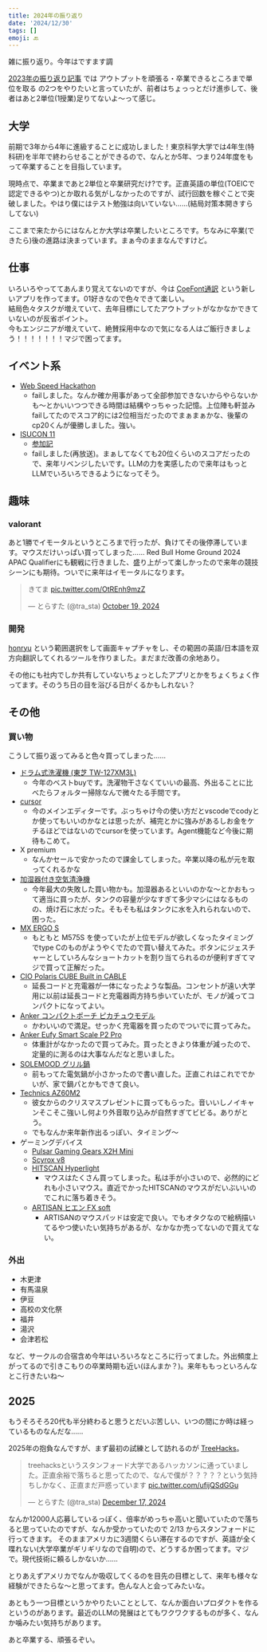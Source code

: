 ```yaml
---
title: 2024年の振り返り
date: '2024/12/30'
tags: []
emoji: 🔙
---
```


雑に振り返り。今年はですます調

[2023年の振り返り記事](https://trasta.dev/blog/20231230/) では アウトプットを頑張る・卒業できるところまで単位を取る の2つをやりたいと言っていたが、前者はちょっっとだけ進歩して、後者はあと2単位(1授業)足りてないよ～って感じ。

## 大学

前期で3年から4年に進級することに成功しました！東京科学大学では4年生(特科研)を半年で終わらせることができるので、なんとか5年、つまり24年度をもって卒業することを目指しています。

現時点で、卒業まであと2単位と卒業研究だけ?です。正直英語の単位(TOEICで認定できるやつ)とか取れる気がしなかったのですが、試行回数を稼ぐことで突破しました。やはり僕にはテスト勉強は向いていない……(結局対策本開きすらしてない)

ここまで来たからにはなんとか大学は卒業したいところです。ちなみに卒業(できたら)後の進路は決まっています。まぁ今のままなんですけど。


## 仕事

いろいろやっててあんまり覚えてないのですが、今は [CoeFont通訳](https://x.com/coefont/status/1862007229836296562) という新しいアプリを作ってます。01好きなので色々できて楽しい。  
結局色々タスクが増えていて、去年目標にしてたアウトプットがなかなかできていないのが反省ポイント。  
今もエンジニアが増えていて、絶賛採用中なので気になる人はご飯行きましょう！！！！！！！マジで困ってます。

## イベント系

- [Web Speed Hackathon](https://github.com/CyberAgentHack/web-speed-hackathon-2024)
    - failしました。なんか確か用事があって全部参加できないからやらないかも～とかいいつつできる時間は結構やっちゃった記憶。上位陣も軒並みfailしてたのでスコア的には2位相当だったのでまぁまぁかな、後輩のcp20くんが優勝しました。強い。
- [ISUCON 11](https://github.com/isucon/isucon11-qualify)
    - [参加記](https://trap.jp/post/2432/)
    - failしました(再放送)。まぁしてなくても20位くらいのスコアだったので、来年リベンジしたいです。LLMの力を実感したので来年はもっとLLMでいろいろできるようになってそう。

## 趣味

### valorant

あと1勝でイモータルというところまで行ったが、負けてその後停滞しています。マウスだけいっぱい買ってしまった……
Red Bull Home Ground 2024 APAC Qualifierにも観戦に行きました、盛り上がって楽しかったので来年の競技シーンにも期待。ついでに来年はイモータルになります。
<blockquote class="twitter-tweet"><p lang="ja" dir="ltr">きてま <a href="https://t.co/OtREnh9mzZ">pic.twitter.com/OtREnh9mzZ</a></p>&mdash; とらすた (@tra_sta) <a href="https://twitter.com/tra_sta/status/1847483788173172882?ref_src=twsrc%5Etfw">October 19, 2024</a></blockquote> <script async src="https://platform.twitter.com/widgets.js" charset="utf-8"></script>

### 開発

[honryu](https://github.com/trasta298/honryu) という範囲選択をして画面キャプチャをし、その範囲の英語/日本語を双方向翻訳してくれるツールを作りました。まだまだ改善の余地あり。

その他にも社内でしか共有していないちょっとしたアプリとかをちょくちょく作ってます。そのうち日の目を浴びる日がくるかもしれない？

## その他

### 買い物

こうして振り返ってみると色々買ってしまった……

- [ドラム式洗濯機 (東芝 TW-127XM3L)](https://www.toshiba-lifestyle.com/jp/laundries/tw-127xm3/spec/)
    - 今年のベストbuyです。洗濯物干さなくていいの最高、外出ることに比べたらフォルター掃除なんで微々たる手間です。
- [cursor](https://www.cursor.com/)
    - 今のメインエディターです。ぶっちゃけ今の使い方だとvscodeでcodyとか使ってもいいのかなとは思ったが、補完とかに強みがあるしお金をケチるほどではないのでcursorを使っています。Agent機能など今後に期待もこめて。
- X premium
    - なんかセールで安かったので課金してしまった。卒業以降の私が元を取ってくれるかな
- [加湿器付き空気清浄機](https://www.amazon.co.jp/dp/B0DF1FSXCF)
    - 今年最大の失敗した買い物かも。加湿器あるといいのかな～とかおもって適当に買ったが、タンクの容量が少なすぎて多少マシにはなるものの、焼け石に水だった。そもそも私はタンクに水を入れられないので、困った。
- [MX ERGO S](https://www.logicool.co.jp/ja-jp/products/mice/mx-ergo-s-wireless-trackball-mouse.html)
    - もともと M575S を使っていたが上位モデルが欲しくなったタイミングでtype Cのものがようやくでたので買い替えてみた。ボタンにジェスチャーとしていろんなショートカットを割り当てられるのが便利すぎてマジで買って正解だった。
- [CIO Polaris CUBE Built in CABLE](https://www.amazon.co.jp/dp/B0D26DXXB7)
    - 延長コードと充電器が一体になったような製品。コンセントが遠い大学用に以前は延長コードと充電器両方持ち歩いていたが、モノが減ってコンパクトになってよい。
- [Anker コンパクトポーチ ピカチュウモデル](https://www.amazon.co.jp/dp/B0DBVHC17C)
    - かわいいので満足。せっかく充電器を買ったのでついでに買ってみた。
- [Anker Eufy Smart Scale P2 Pro](https://www.amazon.co.jp/dp/B0BG5FJ33T)
    - 体重計がなかったので買ってみた。買ったときより体重が減ったので、定量的に測るのは大事なんだなと思いました。
- [SOLEMOOD グリル鍋](https://www.amazon.co.jp/dp/B09R9DXYJY)
    - 前もってた電気鍋が小さかったので書い直した。正直これはこれででかいが、家で鍋パとかもできて良い。
- [Technics AZ60M2](https://jp.technics.com/products/tws/az60m2/)
    - 彼女からのクリスマスプレゼントに買ってもらった。音いいしノイキャンそこそこ強いし何より外音取り込みが自然すぎてビビる。ありがとう。
    - でもなんか来年新作出るっぽい、タイミング～
- ゲーミングデバイス
    - [Pulsar Gaming Gears X2H Mini](https://www.amazon.co.jp/dp/B0CH9Y54NS)
    - [Scyrox v8](https://scyrox.com/ja/products/scyrox-v8)
    - [HITSCAN Hyperlight](https://hitscan.com/products/hyperlight?)
        - マウスはたくさん買ってしまった。私は手が小さいので、必然的にどれも小さいマウス。直近でかったHITSCANのマウスがだいぶいいのでこれに落ち着きそう。
    - [ARTISAN ヒエン FX soft](https://www.artisan-jp.com/fx-hien.html)
        - ARTISANのマウスパッドは安定で良い。でもオタクなので絵柄描いてるやつ使いたい気持ちがあるが、なかなか売ってないので買えてない。

### 外出

- 木更津
- 有馬温泉
- 伊豆
- 高校の文化祭
- 福井
- 湯沢
- 会津若松

など、サークルの合宿含め今年はいろいろなところに行ってました。外出頻度上がってるので引きこもりの卒業時期も近い(ほんまか？)。来年ももっといろんなとこ行きたいね～

## 2025

もうそろそろ20代も半分終わると思うとだいぶ苦しい、いつの間にか時は経っているものなんだな……

2025年の抱負なんですが、まず最初の試練として訪れるのが [TreeHacks](treehacks.com)。

<blockquote class="twitter-tweet"><p lang="ja" dir="ltr">treehacksというスタンフォード大学であるハッカソンに通っていました。正直余裕で落ちると思ってたので、なんで僕が？？？？？という気持ちしかなく、正直まだ戸惑っています <a href="https://t.co/ufijQSdGGu">pic.twitter.com/ufijQSdGGu</a></p>&mdash; とらすた (@tra_sta) <a href="https://twitter.com/tra_sta/status/1869018040018649279?ref_src=twsrc%5Etfw">December 17, 2024</a></blockquote> <script async src="https://platform.twitter.com/widgets.js" charset="utf-8"></script>

なんか12000人応募しているっぽく、倍率がめっちゃ高いと聞いていたので落ちると思っていたのですが、なんか受かっていたので 2/13 からスタンフォードに行ってきます。
そのままアメリカに3週間くらい滞在するのですが、英語が全く喋れない(大学卒業がギリギリなので自明)ので、どうするか困ってます。マジで。現代技術に頼るしかないか……

とりあえずアメリカでなんか吸収してくるのを目先の目標として、来年も様々な経験ができたらな～と思ってます。色んな人と会ってみたいな。

あともう一つ目標というかやりたいこととして、なんか面白いプロダクトを作るというのがあります。最近のLLMの発展はとてもワクワクするものが多く、なんか噛みたい気持ちがあります。

あと卒業する、頑張るぞい。
